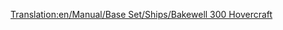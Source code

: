 [[Translation:en/Manual/Base Set/Ships/Bakewell 300 Hovercraft]]
{{hu/Manual/Base Set/Ships/Navbox Hajók}}
{{hu/Manual/Base Set/Ships/Hajók|Name=Bakewell 300 légpárnás hajó
|Image=[[File:en/Manual/Base Set/Ships/Hovercraft.png|Bakewell 300 Hovercraft]]
|Cost=£28,934 ($57,868)
|Speed=112 km/h (70 mph)
|Annual=£3,117 ($6,234)
|Designed=1968
|Lifespan=25
|Capacity=100 [[hu/Manual/Base Set/Cargos/Utasok|utas]]
|Description=A Bakewell 300 légpárnás hajót egymástól távoli kikötők közti nagy sebességű közlekedésre tervezték. Ez a "légpárnás" tengeri légpárnás: szárazföldi (csatornákon ill. folyókon történő) hajózásra nem alkalmas. 
|Real-life=Kitalált. Richard Bakewell a Transport Tycoon Deluxe minőségbiztosítási csapatának tagja volt.
}}